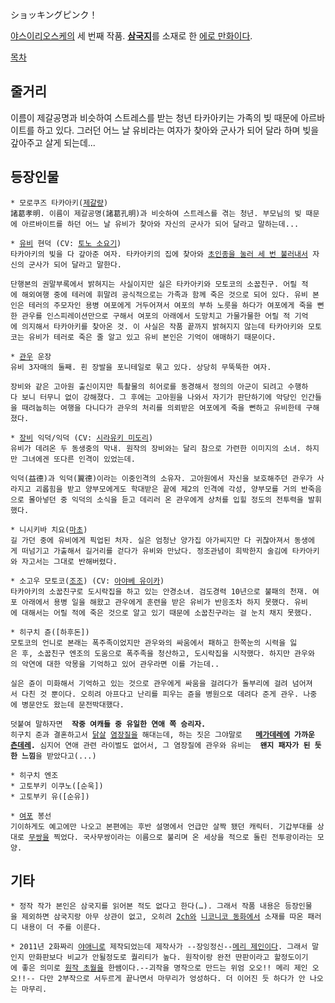 ショッキングピンク！

[[야스이리오스케]]의 세 번째 작품. '''[[삼국지]]'''를 소재로 한 [[상업지|에로 만화]]이다.

[[목차]]
== 줄거리 ==
이름이 제갈공명과 비슷하여 스트레스를 받는 청년 타카아키는 가족의 빚 때문에 아르바이트를 하고 있다. 그러던 어느 날 유비라는 여자가 찾아와 군사가 되어 달라 하며 빚을 갚아주고 살게 되는데...

== 등장인물 ==
 * 모로쿠즈 타카아키([[제갈량]])
 諸葛孝明. 이름이 제갈공명(諸葛孔明)과 비슷하여 스트레스를 겪는 청년. 부모님의 빚 때문에 아르바이트를 하던 어느 날 유비가 찾아와 자신의 군사가 되어 달라고 말하는데...

 * [[유비(삼국지)|유비]] 현덕 (CV: [[토노 소요기]])
 타카아키의 빚을 다 갚아준 여자. 타카아키의 집에 찾아와 [[삼고초려|초인종을 눌러 세 번 불러내서]] 자신의 군사가 되어 달라고 말한다.

 단행본의 권말부록에서 밝혀지는 사실이지만 실은 타카아키와 모토코의 소꿉친구. 어릴 적에 해외여행 중에 테러에 휘말려 공식적으로는 가족과 함께 죽은 것으로 되어 있다. 유비 본인은 테러의 주모자인 용병 여포에게 거두어져서 여포의 부하 노릇을 하다가 여포에게 죽을 뻔한 관우를 인스피레이션만으로 구해서 여포의 아래에서 도망치고 가물가물한 어릴 적 기억에 의지해서 타카아키를 찾아온 것. 이 사실은 작품 끝까지 밝혀지지 않는데 타카아키와 모토코는 유비가 테러로 죽은 줄 알고 있고 유비 본인은 기억이 애매하기 때문이다.

 * [[관우]] 운장
 유비 3자매의 둘째. 흰 장발을 포니테일로 묶고 있다. 상당히 무뚝뚝한 여자.

 장비와 같은 고아원 출신이지만 특촬물의 히어로를 동경해서 정의의 아군이 되려고 수행하다 보니 터무니 없이 강해졌다. 그 후에는 고아원을 나와서 자기가 판단하기에 악당인 인간들을 때려눕히는 여행을 다니다가 관우의 처리를 의뢰받은 여포에게 죽을 뻔하고 유비한테 구해졌다.

 * [[장비]] 익덕/익덕 (CV: [[이가라시 히로미|시라유키 미도리]])
 유비가 데려온 두 동생중의 막내. 원작의 장비와는 달리 참으로 가련한 이미지의 소녀. 하지만 그녀에겐 또다른 인격이 있었는데.

 익덕(益德)과 익덕(翼德)이라는 이중인격의 소유자. 고아원에서 자신을 보호해주던 관우가 사라지고 괴롭힘을 받고 양부모에게도 학대받은 끝에 제2의 인격에 각성, 양부모를 거의 반죽음으로 몰아넣던 중 익덕의 소식을 듣고 데리러 온 관우에게 상처를 입힐 정도의 전투력을 발휘했다.

 * 니시키바 치요([[마초(삼국지)|마초]])
 길 가던 중에 유비에게 픽업된 처자. 실은 엄청난 양가집 아가씨지만 다 귀찮아져서 동생에게 떠넘기고 가출해서 길거리를 걷다가 유비와 만났다. 정조관념이 희박한지 술김에 타카아키와 자고서는 그대로 반해버렸다.

 * 소고우 모토코([[조조(삼국지)|조조]]) (CV: [[콘도 유이|아야베 유이카]])
 타카아키의 소꿉친구로 도시락집을 하고 있는 안경소녀. 검도경력 10년으로 불패의 천재. 여포 아래에서 용병 일을 해왔고 관우에게 훈련을 받은 유비가 반응조차 하지 못했다. 유비에 대해서는 어릴 적에 죽은 것으로 알고 있기 때문에 소꿉친구라는 걸 눈치 채지 못했다.

 * 히구치 쥰([하후돈])
 모토코의 언니로 본래는 폭주족이었지만 관우와의 싸움에서 패하고 한쪽눈의 시력을 잃은 후, 소꿉친구 엔조의 도움으로 폭주족을 청산하고, 도시락집을 시작했다. 하지만 관우와의 악연에 대한 악몽을 기억하고 있어 관우라면 이를 가는데..

 실은 쥰이 미화해서 기억하고 있는 것으로 관우에게 싸움을 걸려다가 돌부리에 걸려 넘어져서 다친 것 뿐이다. 오히려 아프다고 난리를 피우는 쥰을 병원으로 데려다 준게 관우. 나중에 병문안도 왔는데 문전박대했다.

 덧붙여 말하자면  '''작중 여캐들 중 유일한 연애 쪽 승리자.'''
 히구치 준과 결혼하고서 [[닭살]] [[염장]]질을 해대는데, 하는 짓은 그야말로   '''[[메가데레]]에 가까운 [[츤데레]].''' 심지어 연애 관련 라이벌도 없어서, 그 염장질에 관우와 유비는  '''왠지 패자가 된 듯한 느낌 '''을 받았다고(...)

 * 히구치 엔조
 * 고토부키 이쿠노([순욱])
 * 고토부키 유([순유])

 * [[여포]] 봉선
 기이하게도 예고에만 나오고 본편에는 후반 설명에서 언급만 살짝 됐던 캐릭터. 기갑부대를 상대로 [[진삼국무쌍 시리즈|무쌍]]을 찍었다. 국사무쌍이라는 이름으로 불리며 온 세상을 적으로 돌린 전투광이라는 모양.

== 기타 ==
 * 정작 작가 본인은 삼국지를 읽어본 적도 없다고 한다(…). 그래서 작품 내용은 등장인물을 제외하면 삼국지랑 아무 상관이 없고, 오히려 [[2ch]]와 [[니코니코 동화]]에서 소재를 따온 패러디 내용이 더 주를 이룬다.

 * 2011년 2화짜리 [[야애니]]로 제작되었는데 제작사가 --장잉정신--[[메리 제인]]이다. 그래서 말인지 만화판보다 비교가 안될정도로 퀄리티가 높다. 원작이랑 완전 딴판이라고 할정도이기에 좋은 의미로 [[원작 초월]]을 한쌤이다.--괴작을 명작으로 만드는 위엄 오오!! 메리 제인 오오!!-- 다만 2부작으로 서두르게 끝나면서 마무리가 엉성하다. 더 이어진 듯 하다가 안 나오는 마무리.
